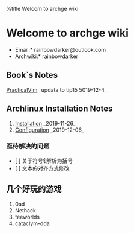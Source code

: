 %title Welcom to archge wiki

= Welcome to archge wiki =
*Email:* rainbowdarker@outlook.com
*Archwiki:* rainbowdarker

== Book`s Notes ==
[[PracticalVim]] _updata to tip15 5019-12-4_

== Archlinux Installation Notes ==
# [[Installation]] _2019-11-26_
# [[Configuration]] _2019-12-06_

=== 亟待解决的问题 ===
* [ ] 关于符号$解析为括号 
* [ ] 文本的对齐方式修改


== 几个好玩的游戏 ==
# 0ad 
# Nethack
# teeworlds
# cataclym-dda
